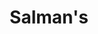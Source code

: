 ---
title: Salman's
description: My Projects.
links: [{"name": "Demo","url": "https://mansalman.my.id/"}, {"name": "Repository", "url": "https://github.com/mansalmann"}]

---